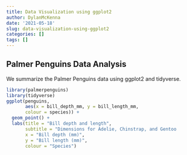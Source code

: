 ```yaml
---
title: Data Visualization using ggplot2
author: DylanMcKenna
date: '2021-05-18'
slug: data-visualization-using-ggplot2
categories: []
tags: []
---
```


## Palmer Penguins Data Analysis
We summarize the Palmer Penguins data using ggplot2 and tidyverse.

```r
library(palmerpenguins)
library(tidyverse)
ggplot(penguins, 
       aes(x = bill_depth_mm, y = bill_length_mm,
       colour = species)) +
  geom_point() +
  labs(title = "Bill depth and length",
       subtitle = "Dimensions for Adelie, Chinstrap, and Gentoo                     Penguins",
       x = "Bill depth (mm)", 
       y = "Bill length (mm)",
       colour = "Species")

```


